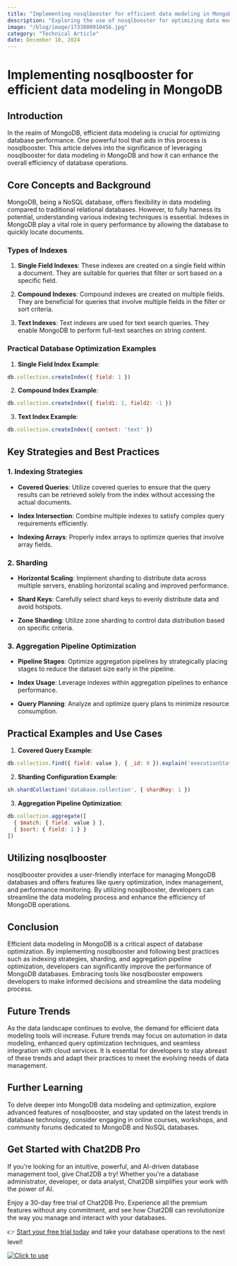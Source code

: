 ```yaml
---
title: "Implementing nosqlbooster for efficient data modeling in MongoDB"
description: "Exploring the use of nosqlbooster for optimizing data modeling in MongoDB and its impact on database performance."
image: "/blog/image/1733800910456.jpg"
category: "Technical Article"
date: December 10, 2024
---
```


# Implementing nosqlbooster for efficient data modeling in MongoDB

## Introduction

In the realm of MongoDB, efficient data modeling is crucial for optimizing database performance. One powerful tool that aids in this process is nosqlbooster. This article delves into the significance of leveraging nosqlbooster for data modeling in MongoDB and how it can enhance the overall efficiency of database operations.

## Core Concepts and Background

MongoDB, being a NoSQL database, offers flexibility in data modeling compared to traditional relational databases. However, to fully harness its potential, understanding various indexing techniques is essential. Indexes in MongoDB play a vital role in query performance by allowing the database to quickly locate documents.

### Types of Indexes

1. **Single Field Indexes**: These indexes are created on a single field within a document. They are suitable for queries that filter or sort based on a specific field.

2. **Compound Indexes**: Compound indexes are created on multiple fields. They are beneficial for queries that involve multiple fields in the filter or sort criteria.

3. **Text Indexes**: Text indexes are used for text search queries. They enable MongoDB to perform full-text searches on string content.

### Practical Database Optimization Examples

1. **Single Field Index Example**:

```javascript
db.collection.createIndex({ field: 1 })
```

2. **Compound Index Example**:

```javascript
db.collection.createIndex({ field1: 1, field2: -1 })
```

3. **Text Index Example**:

```javascript
db.collection.createIndex({ content: 'text' })
```

## Key Strategies and Best Practices

### 1. Indexing Strategies

- **Covered Queries**: Utilize covered queries to ensure that the query results can be retrieved solely from the index without accessing the actual documents.

- **Index Intersection**: Combine multiple indexes to satisfy complex query requirements efficiently.

- **Indexing Arrays**: Properly index arrays to optimize queries that involve array fields.

### 2. Sharding

- **Horizontal Scaling**: Implement sharding to distribute data across multiple servers, enabling horizontal scaling and improved performance.

- **Shard Keys**: Carefully select shard keys to evenly distribute data and avoid hotspots.

- **Zone Sharding**: Utilize zone sharding to control data distribution based on specific criteria.

### 3. Aggregation Pipeline Optimization

- **Pipeline Stages**: Optimize aggregation pipelines by strategically placing stages to reduce the dataset size early in the pipeline.

- **Index Usage**: Leverage indexes within aggregation pipelines to enhance performance.

- **Query Planning**: Analyze and optimize query plans to minimize resource consumption.

## Practical Examples and Use Cases

1. **Covered Query Example**:

```javascript
db.collection.find({ field: value }, { _id: 0 }).explain('executionStats')
```

2. **Sharding Configuration Example**:

```javascript
sh.shardCollection('database.collection', { shardKey: 1 })
```

3. **Aggregation Pipeline Optimization**:

```javascript
db.collection.aggregate([
  { $match: { field: value } },
  { $sort: { field: 1 } }
])
```

## Utilizing nosqlbooster

nosqlbooster provides a user-friendly interface for managing MongoDB databases and offers features like query optimization, index management, and performance monitoring. By utilizing nosqlbooster, developers can streamline the data modeling process and enhance the efficiency of MongoDB operations.

## Conclusion

Efficient data modeling in MongoDB is a critical aspect of database optimization. By implementing nosqlbooster and following best practices such as indexing strategies, sharding, and aggregation pipeline optimization, developers can significantly improve the performance of MongoDB databases. Embracing tools like nosqlbooster empowers developers to make informed decisions and streamline the data modeling process.

## Future Trends

As the data landscape continues to evolve, the demand for efficient data modeling tools will increase. Future trends may focus on automation in data modeling, enhanced query optimization techniques, and seamless integration with cloud services. It is essential for developers to stay abreast of these trends and adapt their practices to meet the evolving needs of data management.

## Further Learning

To delve deeper into MongoDB data modeling and optimization, explore advanced features of nosqlbooster, and stay updated on the latest trends in database technology, consider engaging in online courses, workshops, and community forums dedicated to MongoDB and NoSQL databases.

## Get Started with Chat2DB Pro

If you're looking for an intuitive, powerful, and AI-driven database management tool, give Chat2DB a try! Whether you're a database administrator, developer, or data analyst, Chat2DB simplifies your work with the power of AI.

Enjoy a 30-day free trial of Chat2DB Pro. Experience all the premium features without any commitment, and see how Chat2DB can revolutionize the way you manage and interact with your databases.

👉 [Start your free trial today](https://chat2db.ai/pricing) and take your database operations to the next level!


[![Click to use](/image/blog/bg/chat2db.jpg)](https://chat2db.ai/)

